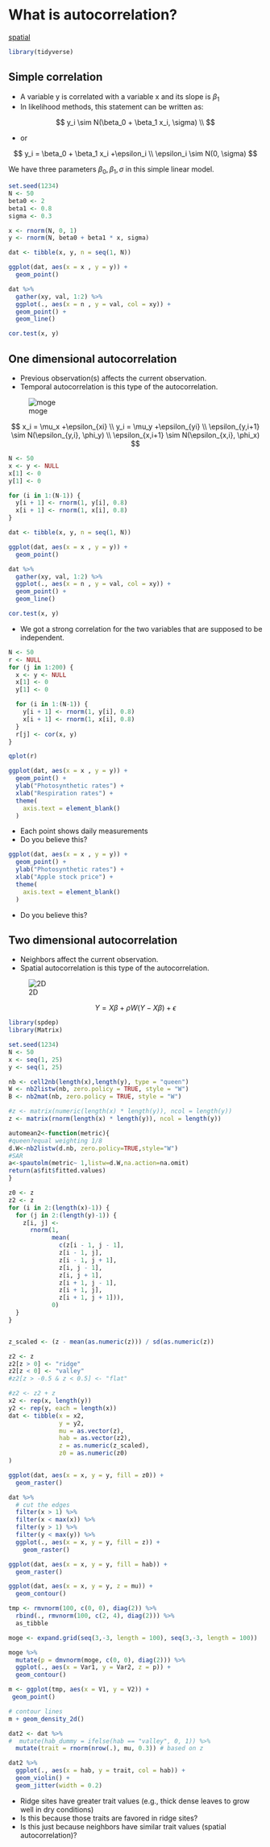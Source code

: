 # What is autocorrelation?

[spatial](https://spatialanalysis.github.io/workshop-notes/spatial-autocorrelation.html#spatial-autocorrelation-1)


```r
library(tidyverse)
```

## Simple correlation

- A variable y is correlated with a variable x and its slope is $\beta_1$
- In likelihood methods, this statement can be written as:

$$
y_i \sim N(\beta_0 + \beta_1 x_i, \sigma) \\
$$

- or

$$
y_i = \beta_0 + \beta_1 x_i +\epsilon_i \\
\epsilon_i \sim N(0, \sigma)
$$

We have three parameters $\beta_0, \beta_1, \sigma$ in this simple linear model. 



```r
set.seed(1234)
N <- 50
beta0 <- 2
beta1 <- 0.8
sigma <- 0.3

x <- rnorm(N, 0, 1)
y <- rnorm(N, beta0 + beta1 * x, sigma)

dat <- tibble(x, y, n = seq(1, N))

ggplot(dat, aes(x = x , y = y)) +
  geom_point()

dat %>%
  gather(xy, val, 1:2) %>%
  ggplot(., aes(x = n , y = val, col = xy)) +
  geom_point() +
  geom_line()

cor.test(x, y)
```

## One dimensional autocorrelation

- Previous observation(s) affects the current observation.
- Temporal autocorrelation is this type of the autocorrelation.

![moge](images/1D_auto.png)

$$
x_i = \mu_x +\epsilon_{xi} \\
y_i = \mu_y +\epsilon_{yi} \\
\epsilon_{y,i+1} \sim N(\epsilon_{y,i}, \phi_y) \\
\epsilon_{x,i+1} \sim N(\epsilon_{x,i}, \phi_x)
$$


```r
N <- 50
x <- y <- NULL
x[1] <- 0
y[1] <- 0

for (i in 1:(N-1)) {
  y[i + 1] <- rnorm(1, y[i], 0.8)
  x[i + 1] <- rnorm(1, x[i], 0.8)
}

dat <- tibble(x, y, n = seq(1, N))

ggplot(dat, aes(x = x , y = y)) +
  geom_point()

dat %>%
  gather(xy, val, 1:2) %>%
  ggplot(., aes(x = n , y = val, col = xy)) +
  geom_point() +
  geom_line()

cor.test(x, y)
```

- We got a strong correlation for the two variables that are supposed to be
  independent.

```r

N <- 50
r <- NULL
for (j in 1:200) {
  x <- y <- NULL
  x[1] <- 0
  y[1] <- 0

  for (i in 1:(N-1)) {
    y[i + 1] <- rnorm(1, y[i], 0.8)
    x[i + 1] <- rnorm(1, x[i], 0.8)
  }
  r[j] <- cor(x, y)
}

qplot(r)

```


```r
ggplot(dat, aes(x = x , y = y)) +
  geom_point() +
  ylab("Photosynthetic rates") +
  xlab("Respiration rates") +
  theme(
    axis.text = element_blank()
  )
```

- Each point shows daily measurements
- Do you believe this?

```r
ggplot(dat, aes(x = x , y = y)) +
  geom_point() +
  ylab("Photosynthetic rates") +
  xlab("Apple stock price") +
  theme(
    axis.text = element_blank()
  )

```

- Do you believe this?

## Two dimensional autocorrelation

- Neighbors affect the current observation.
- Spatial autocorrelation is this type of the autocorrelation.

![2D](./images/secondorderrookqueen.jpg)

$$
Y = X \beta + \rho W (Y - X \beta)  + \epsilon
$$

```r
library(spdep)
library(Matrix)

set.seed(1234)
N <- 50
x <- seq(1, 25)
y <- seq(1, 25)

nb <- cell2nb(length(x),length(y), type = "queen")
W <- nb2listw(nb, zero.policy = TRUE, style = "W")
B <- nb2mat(nb, zero.policy = TRUE, style = "W")

#z <- matrix(numeric(length(x) * length(y)), ncol = length(y))
z <- matrix(rnorm(length(x) * length(y)), ncol = length(y))

automean2<-function(metric){	
#queen?equal weighting 1/8
d.W<-nb2listw(d.nb, zero.policy=TRUE,style="W")
#SAR
a<-spautolm(metric~ 1,listw=d.W,na.action=na.omit)
return(a$fit$fitted.values)
}

z0 <- z
z2 <- z
for (i in 2:(length(x)-1)) {
  for (j in 2:(length(y)-1)) {
    z[i, j] <- 
      rnorm(1, 
            mean(
              c(z[i - 1, j - 1],
              z[i - 1, j],
              z[i - 1, j + 1],
              z[i, j - 1],
              z[i, j + 1],
              z[i + 1, j - 1],
              z[i + 1, j],
              z[i + 1, j + 1])),
            0)
  }
}


z_scaled <- (z - mean(as.numeric(z))) / sd(as.numeric(z))

z2 <- z
z2[z > 0] <- "ridge"
z2[z < 0] <- "valley"
#z2[z > -0.5 & z < 0.5] <- "flat"

#z2 <- z2 + z
x2 <- rep(x, length(y))
y2 <- rep(y, each = length(x))
dat <- tibble(x = x2,
              y = y2,
              mu = as.vector(z),
              hab = as.vector(z2),
              z = as.numeric(z_scaled),
              z0 = as.numeric(z0)
)

ggplot(dat, aes(x = x, y = y, fill = z0)) +
  geom_raster()
```



```r
dat %>% 
  # cut the edges
  filter(x > 1) %>%
  filter(x < max(x)) %>%
  filter(y > 1) %>%
  filter(y < max(y)) %>%
  ggplot(., aes(x = x, y = y, fill = z)) +
    geom_raster()
```

```r
ggplot(dat, aes(x = x, y = y, fill = hab)) +
  geom_raster()
```

```r
ggplot(dat, aes(x = x, y = y, z = mu)) +
  geom_contour()
```

```r

tmp <- rmvnorm(100, c(0, 0), diag(2)) %>%
  rbind(., rmvnorm(100, c(2, 4), diag(2))) %>%
  as_tibble

moge <- expand.grid(seq(3,-3, length = 100), seq(3,-3, length = 100))

moge %>%
  mutate(p = dmvnorm(moge, c(0, 0), diag(2))) %>%
  ggplot(., aes(x = Var1, y = Var2, z = p)) +
  geom_contour()

m <- ggplot(tmp, aes(x = V1, y = V2)) +
 geom_point()

# contour lines
m + geom_density_2d()

```


```r
dat2 <- dat %>%
#  mutate(hab_dummy = ifelse(hab == "valley", 0, 1)) %>%
  mutate(trait = rnorm(nrow(.), mu, 0.3)) # based on z 

dat2 %>%
  ggplot(., aes(x = hab, y = trait, col = hab)) +
  geom_violin() +
  geom_jitter(width = 0.2)
```

- Ridge sites have greater trait values (e.g., thick dense leaves to grow well in
  dry conditions)
- Is this because those traits are favored in ridge sites?
- Is this just because neighbors have similar trait values (spatial autocorrelation)?

